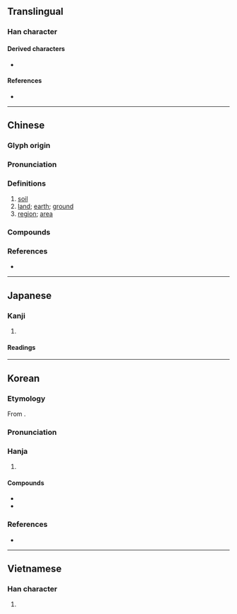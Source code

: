 {{also|壌}}
{{character info}}
==Translingual==
{{ja-forms|[[壌]]|壤|壤}}

===Han character===
{{Han char|rn=32|rad=土|as=17|sn=20|four=40132|canj=GYRV|ids=⿰土襄}}

====Derived characters====
* {{l|mul|[[𤅑]]}}

====References====
* {{Han ref|kx=0242.170|dkj=05608|dj=0482.130|hdz=10501.110|uh=58E4|ud=22756|bh=C45B|bd=50267}}

----

==Chinese==
{{zh-forms|alt=圵-second round simplified}}

===Glyph origin===
{{Han etym}}

===Pronunciation===
{{zh-pron
|m=rǎng
|c=joeng6,joeng5
|mn=kh:jióng/qz,tp,xm:lióng/twvk,zz:jiáng
|mn-t=riang2
|mc=y
|oc=y
|cat=n
}}

===Definitions===
{{zh-hanzi}}

# [[soil]]
# [[land]]; [[earth]]; [[ground]]
# [[region]]; [[area]]

===Compounds===
{{zh-der|僻壤|僻壤窮鄉|判如天壤|土壤|土壤保持|土壤學|土壤汙染|土壤沖蝕|土壤細流|墳壤|壤土|壤地|壤壤|壤子|壤父|天壤|天壤之判|天壤之別|天壤王郎|封壤|平壤|息壤|接壤|擊壤|擊壤歌|擊壤鼓腹|朽壤|泉壤|浩壤|熙熙壤壤|皋壤|穹壤|窮山僻壤|窮鄉僻壤|糞壤|糞壤窟室|紅壤|膏壤|蓋壤|豐壤|迥隔霄壤|遐方絕壤|霄壤|霄壤之別|霄壤之殊|黃壤|鼠壤}}

===References===
* {{R:yue:Hanzi}}

----

==Japanese==
{{ja-kanji forms|壌|壤}}

===Kanji===
{{ja-kanji|grade=|rs=土17|shin=壌}}

# {{rfdef|ja|sort=土17}}

====Readings====
{{ja-readings
|on=じょう
|kun=つち-
}}

----

==Korean==

===Etymology===
From {{der|ko|ltc|-}} {{ltc-l|壤}}. 

{{collapse|
* {{hanja-hunmong|ᅀᅣᇰ〯|zyǎng|天文#상01A}}
* {{hanja-sinjeung|양|yang}}
|Historical readings
|bg=#FFFFFF}}

===Pronunciation===
{{ko-hanja-pron|양|ja̠ːŋ|alt=y}}

===Hanja===
{{ko-hanja-search}}
{{ko-hanja|흙|양}}

# {{hanja form of|양|[[soil]]}}

====Compounds====
{{der-top|Compounds}}
* {{ko-l|^평양|[[Pyongyang]]|平壤}}
* {{ko-l|토양|[[soil]], [[earth]]|土壤}}
{{der-bottom}}

===References===
* {{R:hanjadoc|2038}}

----

==Vietnamese==

===Han character===
{{vi-readings|reading=nhưỡng|rs=土17}}

# {{rfdef|vi|sort=土17}}